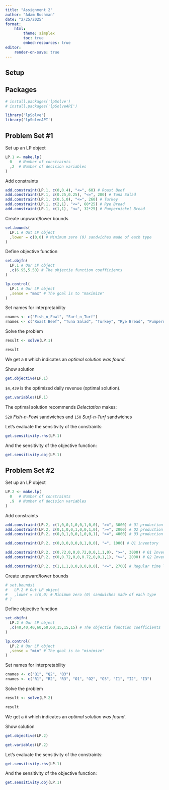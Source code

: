 ```yaml
---
title: "Assignment 2"
author: "Adam Bushman"
date: "2/25/2025"
format: 
    html:
        theme: simplex
        toc: true
        embed-resources: true
editor:
    render-on-save: true
---
```



## Setup


## Packages

```r
# install.packages('lpSolve')
# install.packages('lpSolveAPI')

library('lpSolve')
library('lpSolveAPI')
```



## Problem Set #1

Set up an LP object

```r
LP.1 <- make.lp(
  0   # Number of constraints
  ,2  # Number of decision variables
)
```

Add constraints

```r
add.constraint(LP.1, c(0,0.4), "<=", 60) # Roast Beef
add.constraint(LP.1, c(0.25,0.25), "<=", 200) # Tuna Salad
add.constraint(LP.1, c(0.5,0), "<=", 260) # Turkey 
add.constraint(LP.1, c(2,1), "<=", 60*25) # Rye Bread
add.constraint(LP.1, c(1,1), "<=", 32*25) # Pumpernickel Bread
```

Create unpward/lower bounds

```r
set.bounds(
  LP.1 # Out LP object
  ,lower = c(0,0) # Minimum zero (0) sandwiches made of each type
)
```

Define objective function

```r
set.objfn(
  LP.1 # Our LP object
  ,c(6.95,5.50) # The objectie function coefficients
)

lp.control(
  LP.1 # Our LP object
  ,sense = "max" # The goal is to "maximize"
)
```

Set names for interpretability

```r
cnames <- c("Fish_n_Fowl", "Surf_n_Turf")
rnames <- c("Roast Beef", "Tuna Salad", "Turkey", "Rye Bread", "Pumpernickel Bread")
```

Solve the problem

```r
result <- solve(LP.1)

result
```

We get a `0` which indicates an *optimal solution was found*. 

Show solution

```r
get.objective(LP.1)
```

`$4,439` is the optimized daily revenue (optimal solution).


```r
get.variables(LP.1)
```

The optimal solution recommends *Delectation* makes:

`520` *Fish-n-Fowl* sandwiches and `150` *Surf-n-Turf* sandwiches


Let's evaluate the sensitivity of the constraints:

```r
get.sensitivity.rhs(LP.1)
```

And the sensitivity of the objective function:

```r
get.sensitivity.obj(LP.1)
```



## Problem Set #2

Set up an LP object

```r
LP.2 <- make.lp(
  0   # Number of constraints
  ,9  # Number of decision variables
)
```

Add constraints

```r
add.constraint(LP.2, c(1,0,0,1,0,0,1,0,0), ">=", 3000) # Q1 production
add.constraint(LP.2, c(0,1,0,0,1,0,0,1,0), ">=", 2000) # Q2 production
add.constraint(LP.2, c(0,0,1,0,0,1,0,0,1), ">=", 4000) # Q3 production

add.constraint(LP.2, c(0,0,0,0,0,0,1,0,0), "=", 1000) # Q1 inventory

add.constraint(LP.2, c(0.72,0,0,0.72,0,0,1,1,0), ">=", 3000) # Q1 Inventory dynamics
add.constraint(LP.2, c(0,0.72,0,0,0.72,0,0,1,1), ">=", 2000) # Q2 Inventory dynamics

add.constraint(LP.2, c(1,1,1,0,0,0,0,0,0), "<=", 2700) # Regular time limits
```

Create unpward/lower bounds

```r
# set.bounds(
#   LP.2 # Out LP object
#   ,lower = c(0,0) # Minimum zero (0) sandwiches made of each type
# )
```

Define objective function

```r
set.objfn(
  LP.2 # Our LP object
  ,c(40,40,40,60,60,60,15,15,15) # The objectie function coefficients
)

lp.control(
  LP.2 # Our LP object
  ,sense = "min" # The goal is to "minimize"
)
```

Set names for interpretability

```r
cnames <- c("Q1", "Q2", "Q3")
rnames <- c("R1", "R2", "R3", "O1", "O2", "O3", "I1", "I2", "I3")
```

Solve the problem

```r
result <- solve(LP.2)

result
```

We get a `0` which indicates an *optimal solution was found*. 

Show solution

```r
get.objective(LP.2)
```


```r
get.variables(LP.2)
```



Let's evaluate the sensitivity of the constraints:

```r
get.sensitivity.rhs(LP.1)
```

And the sensitivity of the objective function:

```r
get.sensitivity.obj(LP.1)
```
